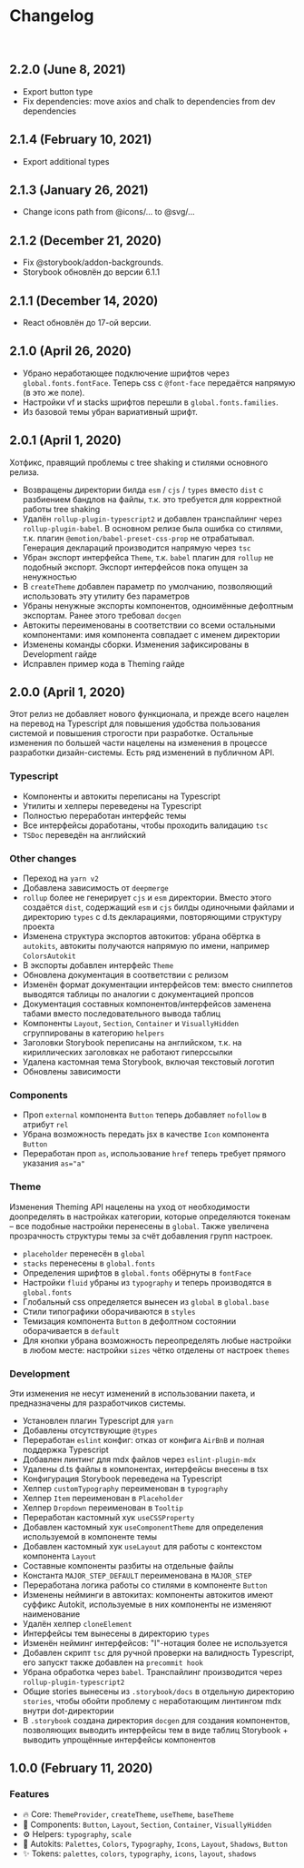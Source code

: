 
<Meta title="Intro / Changelog" />

# Changelog

<br />

## 2.2.0 (June 8, 2021)

-   Export button type
-   Fix dependencies: move axios and chalk to dependencies from dev dependencies

## 2.1.4 (February 10, 2021)

-   Export additional types

## 2.1.3 (January 26, 2021)

-   Change icons path from @icons/... to @svg/...

## 2.1.2 (December 21, 2020)

-   Fix @storybook/addon-backgrounds.
-   Storybook обновлён до версии 6.1.1

## 2.1.1 (December 14, 2020)

-   React обновлён до 17-ой версии.

## 2.1.0 (April 26, 2020)

-   Убрано неработающее подключение шрифтов через `global.fonts.fontFace`. Теперь css с `@font-face` передаётся напрямую (в это же поле).
-   Настройки vf и stacks шрифтов перешли в `global.fonts.families`.
-   Из базовой темы убран вариативный шрифт.

## 2.0.1 (April 1, 2020)

Хотфикс, правящий проблемы с tree shaking и стилями основного релиза.

-   Возвращены директории билда `esm` / `cjs` / `types` вместо `dist` с разбиением бандлов на файлы, т.к. это требуется для корректной работы tree shaking
-   Удалён `rollup-plugin-typescript2` и добавлен транспайлинг через `rollup-plugin-babel`. В основном релизе была ошибка со стилями, т.к. плагин `@emotion/babel-preset-css-prop` не отрабатывал. Генерация деклараций производится напрямую через `tsc`
-   Убран экспорт интерфейса `Theme`, т.к. `babel` плагин для `rollup` не подобный экспорт. Экспорт интерфейсов пока опущен за ненужностью
-   В `createTheme` добавлен параметр по умолчанию, позволяющий использовать эту утилиту без параметров
-   Убраны ненужные экспорты компонентов, одноимённые дефолтным экспортам. Ранее этого требовал `docgen`
-   Автокиты переименованы в соответствии со всеми остальными компонентами: имя компонента совпадает с именем директории
-   Изменены команды сборки. Изменения зафиксированы в Development гайде
-   Исправлен пример кода в Theming гайде

## 2.0.0 (April 1, 2020)

Этот релиз не добавляет нового функционала, и прежде всего нацелен на перевод на Typescript для повышения удобства пользования системой и повышения строгости при разработке. Остальные изменения по большей части нацелены на изменения в процессе разработки дизайн-системы. Есть ряд изменений в публичном API.

### Typescript

-   Компоненты и автокиты переписаны на Typescript
-   Утилиты и хелперы переведены на Typescript
-   Полностью переработан интерфейс темы
-   Все интерфейсы доработаны, чтобы проходить валидацию `tsc`
-   `TSDoc` переведён на английский

### Other changes

-   Переход на `yarn v2`
-   Добавлена зависимость от `deepmerge`
-   `rollup` более не генерирует `cjs` и `esm` директории. Вместо этого создаётся `dist`, содержащий `esm` и `cjs` билды одиночными файлами и директорию `types` с d.ts декларациями, повторяющими структуру проекта
-   Изменена структура экспортов автокитов: убрана обёртка в `autokits`, автокиты получаются напрямую по имени, например `ColorsAutokit`
-   В экспорты добавлен интерфейс `Theme`
-   Обновлена документация в соответствии с релизом
-   Изменён формат документации интерфейсов тем: вместо сниппетов выводятся таблицы по аналогии с документацией пропсов
-   Документация составных компонентов/интерфейсов заменена табами вместо последовательного вывода таблиц
-   Компоненты `Layout`, `Section`, `Container` и `VisuallyHidden` сгруппированы в категорию `helpers`
-   Заголовки Storybook переписаны на английском, т.к. на кириллических заголовках не работают гиперссылки
-   Удалена кастомная тема Storybook, включая текстовый логотип
-   Обновлены зависимости

### Components

-   Проп `external` компонента `Button` теперь добавляет `nofollow` в атрибут `rel`
-   Убрана возможность передать jsx в качестве `Icon` компонента `Button`
-   Переработан проп `as`, использование `href` теперь требует прямого указания `as="a"`

### Theme

Изменения Theming API нацелены на уход от необходимости доопределять в настройках категории, которые определяются токенам – все подобные настройки перенесены в `global`. Также увеличена прозрачность структуры темы за счёт добавления групп настроек.

-   `placeholder` перенесён в `global`
-   `stacks` перенесены в `global.fonts`
-   Определения шрифтов в `global.fonts` обёрнуты в `fontFace`
-   Настройки `fluid` убраны из `typography` и теперь производятся в `global.fonts`
-   Глобальный css определяется вынесен из `global` в `global.base`
-   Стили типографики оборачиваются в `styles`
-   Темизация компонента `Button` в дефолтном состоянии оборачивается в `default`
-   Для кнопки убрана возможность переопределять любые настройки в любом месте: настройки `sizes` чётко отделены от настроек `themes`

### Development

Эти изменения не несут изменений в использовании пакета, и предназначены для разработчиков системы.

-   Установлен плагин Typescript для `yarn`
-   Добавлены отсутствующие `@types`
-   Переработан `eslint` конфиг: отказ от конфига `AirBnB` и полная поддержка Typescript
-   Добавлен линтинг для mdx файлов через `eslint-plugin-mdx`
-   Удалены d.ts файлы в компонентах, интерфейсы внесены в tsx
-   Конфигурация Storybook переведена на Typescript
-   Хелпер `customTypography` переименован в `typography`
-   Хелпер `Item` переименован в `Placeholder`
-   Хелпер `Dropdown` переименован в `Tooltip`
-   Переработан кастомный хук `useCSSProperty`
-   Добавлен кастомный хук `useComponentTheme` для определения используемой в компоненте темы
-   Добавлен кастомный хук `useLayout` для работы с контекстом компонента `Layout`
-   Составные компоненты разбиты на отдельные файлы
-   Константа `MAJOR_STEP_DEFAULT` переименована в `MAJOR_STEP`
-   Переработана логика работы со стилями в компоненте `Button`
-   Изменены нейминги в автокитах: компоненты автокитов имеют суффикс Autokit, используемые в них компоненты не изменяют наименование
-   Удалён хелпер `cloneElement`
-   Интерфейсы тем вынесены в директорию `types`
-   Изменён нейминг интерфейсов: "I"-нотация более не используется
-   Добавлен скрипт `tsc` для ручной проверки на валидность Typescript, его запускт также добавлен на `precommit hook`
-   Убрана обработка через `babel`. Транспайлинг производится через `rollup-plugin-typescript2`
-   Общие stories вынесены из `.storybook/docs` в отдельную директорию `stories`, чтобы обойти проблему с неработающим линтингом mdx внутри dot-директории
-   В `.storybook` создана директория `docgen` для создания компонентов, позволяющих выводить интерфейсы тем в виде таблиц Storybook + выводить упрощённые интерфейсы компонентов

## 1.0.0 (February 11, 2020)

### Features

-   🔥 Core: `ThemeProvider`, `createTheme`, `useTheme`, `baseTheme`
-   🧱 Components: `Button`, `Layout`, `Section`, `Container`, `VisuallyHidden`
-   ⚙️ Helpers: `typography`, `scale`
-   🤖 Autokits: `Palettes`, `Colors`, `Typography`, `Icons`, `Layout`, `Shadows`, `Button`
-   ✨ Tokens: `palettes`, `colors`, `typography`, `icons`, `layout`, `shadows`
